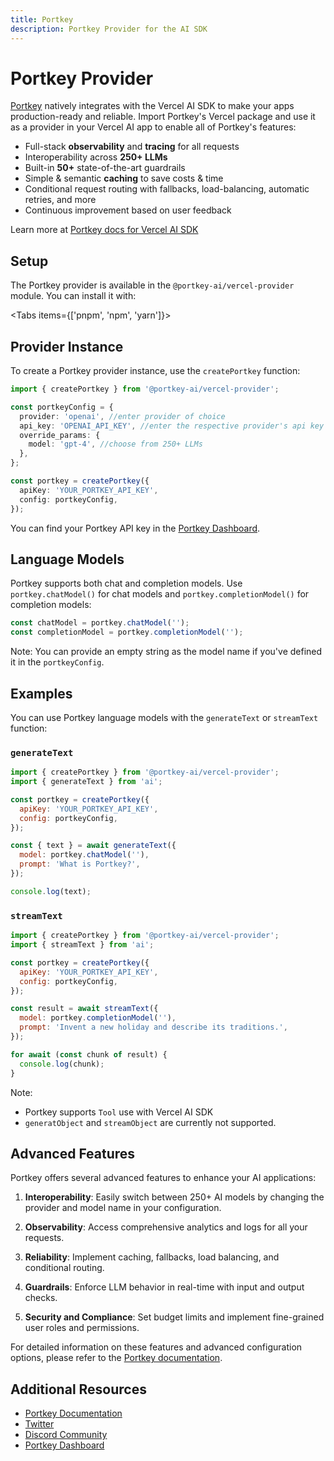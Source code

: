 ```yaml
---
title: Portkey
description: Portkey Provider for the AI SDK
---
```


# Portkey Provider

[Portkey](https://portkey.ai/?utm_source=vercel&utm_medium=docs&utm_campaign=integration) natively integrates with the Vercel AI SDK to make your apps production-ready and reliable. Import Portkey's Vercel package and use it as a provider in your Vercel AI app to enable all of Portkey's features:

- Full-stack **observability** and **tracing** for all requests
- Interoperability across **250+ LLMs**
- Built-in **50+** state-of-the-art guardrails
- Simple & semantic **caching** to save costs & time
- Conditional request routing with fallbacks, load-balancing, automatic retries, and more
- Continuous improvement based on user feedback

Learn more at [Portkey docs for Vercel AI SDK](https://docs.portkey.ai/docs/integrations/libraries/vercel)

## Setup

The Portkey provider is available in the `@portkey-ai/vercel-provider` module. You can install it with:

<Tabs items={['pnpm', 'npm', 'yarn']}>
  <Tab>
    <Snippet text="pnpm add @portkey-ai/vercel-provider" dark />
  </Tab>
  <Tab>
    <Snippet text="npm install @portkey-ai/vercel-provider" dark />
  </Tab>
  <Tab>
    <Snippet text="yarn add @portkey-ai/vercel-provider" dark />
  </Tab>
</Tabs>

## Provider Instance

To create a Portkey provider instance, use the `createPortkey` function:

```typescript
import { createPortkey } from '@portkey-ai/vercel-provider';

const portkeyConfig = {
  provider: 'openai', //enter provider of choice
  api_key: 'OPENAI_API_KEY', //enter the respective provider's api key
  override_params: {
    model: 'gpt-4', //choose from 250+ LLMs
  },
};

const portkey = createPortkey({
  apiKey: 'YOUR_PORTKEY_API_KEY',
  config: portkeyConfig,
});
```

You can find your Portkey API key in the [Portkey Dashboard](https://app.portkey.ai).

## Language Models

Portkey supports both chat and completion models. Use `portkey.chatModel()` for chat models and `portkey.completionModel()` for completion models:

```typescript
const chatModel = portkey.chatModel('');
const completionModel = portkey.completionModel('');
```

Note: You can provide an empty string as the model name if you've defined it in the `portkeyConfig`.

## Examples

You can use Portkey language models with the `generateText` or `streamText` function:

### `generateText`

```javascript
import { createPortkey } from '@portkey-ai/vercel-provider';
import { generateText } from 'ai';

const portkey = createPortkey({
  apiKey: 'YOUR_PORTKEY_API_KEY',
  config: portkeyConfig,
});

const { text } = await generateText({
  model: portkey.chatModel(''),
  prompt: 'What is Portkey?',
});

console.log(text);
```

### `streamText`

```javascript
import { createPortkey } from '@portkey-ai/vercel-provider';
import { streamText } from 'ai';

const portkey = createPortkey({
  apiKey: 'YOUR_PORTKEY_API_KEY',
  config: portkeyConfig,
});

const result = await streamText({
  model: portkey.completionModel(''),
  prompt: 'Invent a new holiday and describe its traditions.',
});

for await (const chunk of result) {
  console.log(chunk);
}
```

Note:

- Portkey supports `Tool` use with Vercel AI SDK
- `generatObject` and `streamObject` are currently not supported.

## Advanced Features

Portkey offers several advanced features to enhance your AI applications:

1. **Interoperability**: Easily switch between 250+ AI models by changing the provider and model name in your configuration.

2. **Observability**: Access comprehensive analytics and logs for all your requests.

3. **Reliability**: Implement caching, fallbacks, load balancing, and conditional routing.

4. **Guardrails**: Enforce LLM behavior in real-time with input and output checks.

5. **Security and Compliance**: Set budget limits and implement fine-grained user roles and permissions.

For detailed information on these features and advanced configuration options, please refer to the [Portkey documentation](https://docs.portkey.ai/docs/integrations/libraries/vercel).

## Additional Resources

- [Portkey Documentation](https://docs.portkey.ai/docs/integrations/libraries/vercel)
- [Twitter](https://twitter.com/portkeyai)
- [Discord Community](https://discord.gg/JHPt4C7r)
- [Portkey Dashboard](https://app.portkey.ai)

